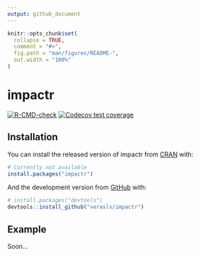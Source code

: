 ```yaml
---
output: github_document
---
```


<!-- README.md is generated from README.Rmd. Please edit that file -->

```r
knitr::opts_chunk$set(
  collapse = TRUE,
  comment = "#>",
  fig.path = "man/figures/README-",
  out.width = "100%"
)
```

# impactr

<!-- badges: start -->
[![R-CMD-check](https://github.com/verasls/impactr/workflows/R-CMD-check/badge.svg)](https://github.com/verasls/impactr/actions)
[![Codecov test coverage](https://codecov.io/gh/verasls/impactr/branch/main/graph/badge.svg)](https://codecov.io/gh/verasls/impactr?branch=main)
<!-- badges: end -->

## Installation

You can install the released version of impactr from [CRAN](https://CRAN.R-project.org) with:

``` r
# Currently not available
install.packages("impactr")
```
And the development version from [GitHub](https://github.com/) with:

``` r
# install.packages("devtools")
devtools::install_github("verasls/impactr")
```

## Example

Soon...
